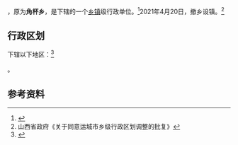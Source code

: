 {{中国乡级行政区|14/08/21/202/000}}

'''{{PAGENAMEBASE}}'''，原为'''角杯乡'''，是{{PRC admin/fullname|14/08/21/202/000|3}}下辖的一个[[乡镇|乡镇]]级行政单位。<ref>{{PRC admin/ref sgc|{{PRC admin/parent|14/08/21/202/000}}}}</ref>2021年4月20日，撤乡设镇。<ref>山西省政府《关于同意运城市乡级行政区划调整的批复》</ref>

== 行政区划 ==

{{PAGENAMEBASE}}下辖以下地区：<ref>{{PRC admin/ref sgc|14/08/21/202/000}}</ref>

{{PRC admin/children|14/08/21/202/000}}。

== 参考资料 ==

{{reflist}}

{{PRC admin/navcat|14/08/21/202/000}}